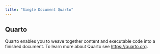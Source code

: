 ```yaml
---
title: "Single Document Quarto"
---
```


## Quarto

Quarto enables you to weave together content and executable code into a finished document. To learn more about Quarto see <https://quarto.org>.